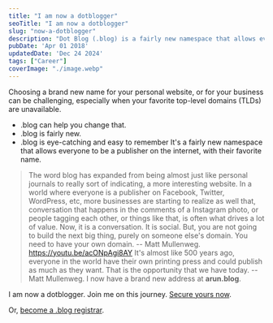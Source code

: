 ```yaml
---
title: "I am now a dotblogger"
seoTitle: "I am now a dotblogger"
slug: "now-a-dotblogger"
description: "Dot Blog (.blog) is a fairly new namespace that allows everyone to be a publisher on the internet."
pubDate: 'Apr 01 2018'
updatedDate: 'Dec 24 2024'
tags: ["Career"]
coverImage: "./image.webp"
---
```


Choosing a brand new name for your personal website, or for your business can be challenging, especially when your favorite top-level domains (TLDs) are unavailable.
- .blog can help you change that.
- .blog is fairly new.
- .blog is eye-catching and easy to remember
It's a fairly new namespace that allows everyone to be a publisher on the internet, with their favorite name.
> The word blog has expanded from being almost just like personal journals to really sort of indicating, a more interesting website. In a world where everyone is a publisher on Facebook, Twitter, WordPress, etc, more businesses are starting to realize as well that, conversation that happens in the comments of a Instagram photo, or people tagging each other, or things like that, is often what drives a lot of value. Now, it is a conversation. It is social. But, you are not going to build the next big thing, purely on someone else's domain. You need to have your own domain. -- Matt Mullenweg.
https://youtu.be/acONpAgi8AY
> It's almost like 500 years ago, everyone in the world have their own printing press and could publish as much as they want. That is the opportunity that we have today. -- Matt Mullenweg.
I now have a brand new address at **arun.blog**.

I am now a dotblogger. Join me on this journey. [Secure yours now](https://wordpress.com/domains).

Or, [become a .blog registrar](https://my.blog/).
